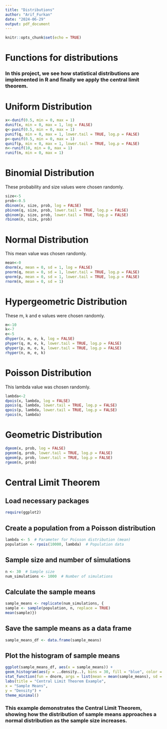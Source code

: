 ---
title: "Distributions"
author: "Arif_Furkan"
date: "2024-06-29"
output: pdf_document
---

```{r setup, include=FALSE}
knitr::opts_chunk$set(echo = TRUE)
```

# Functions for distributions
### In this project, we see how statistical distributions are implemented in R and finally we apply the central limit theorem.

# Uniform Distribution

```{r}
x<-dunif(0.5, min = 0, max = 1)
dunif(x, min = 0, max = 1, log = FALSE)
q<-punif(0.5, min = 0, max = 1)
punif(q, min = 0, max = 1, lower.tail = TRUE, log.p = FALSE)
p<-qunif(0.5, min = 0, max = 1)
qunif(p, min = 0, max = 1, lower.tail = TRUE, log.p = FALSE)
n<-runif(10, min = 0, max = 1)
runif(n, min = 0, max = 1)
```

# Binomial Distribution

These probability and size values were chosen randomly.

```{r}
size<-5
prob<-0.5
dbinom(x, size, prob, log = FALSE)
pbinom(q, size, prob, lower.tail = TRUE, log.p = FALSE)
qbinom(p, size, prob, lower.tail = TRUE, log.p = FALSE)
rbinom(n, size, prob)
```
# Normal Distribution

This mean value was chosen randomly.

```{r}
mean<-0
dnorm(x, mean = 0, sd = 1, log = FALSE)
pnorm(q, mean = 0, sd = 1, lower.tail = TRUE, log.p = FALSE)
qnorm(p, mean = 0, sd = 1, lower.tail = TRUE, log.p = FALSE)
rnorm(n, mean = 0, sd = 1)
```
# Hypergeometric Distribution

These m, k and e values were chosen randomly.

```{r}
m<-10
k<-7
e<-5
dhyper(x, m, e, k, log = FALSE)
phyper(q, m, e, k, lower.tail = TRUE, log.p = FALSE)
qhyper(p, m, e, k, lower.tail = TRUE, log.p = FALSE)
rhyper(n, m, e, k)
```
# Poisson Distribution

This lambda value was chosen randomly.

```{r}
lambda<-2
dpois(x, lambda, log = FALSE)
ppois(q, lambda, lower.tail = TRUE, log.p = FALSE)
qpois(p, lambda, lower.tail = TRUE, log.p = FALSE)
rpois(n, lambda)
```
# Geometric Distribution

```{r}
dgeom(x, prob, log = FALSE)
pgeom(q, prob, lower.tail = TRUE, log.p = FALSE)
qgeom(p, prob, lower.tail = TRUE, log.p = FALSE)
rgeom(n, prob)
```
# Central Limit Theorem
## Load necessary packages

```{r}
require(ggplot2)
```
## Create a population from a Poisson distribution
```{r}
lambda <- 5  # Parameter for Poisson distribution (mean)
population <- rpois(10000, lambda)  # Population data
```
## Sample size and number of simulations
```{r}
n <- 30  # Sample size
num_simulations <- 1000  # Number of simulations
```
## Calculate the sample means
```{r}
sample_means <- replicate(num_simulations, {
sample <- sample(population, n, replace = TRUE)
mean(sample)})
```
## Save the sample means as a data frame
```{r}
sample_means_df <- data.frame(sample_means)
```
## Plot the histogram of sample means
```{r}
ggplot(sample_means_df, aes(x = sample_means)) +
geom_histogram(aes(y = ..density..), bins = 30, fill = "blue", color = "black", alpha = 0.7) +
stat_function(fun = dnorm, args = list(mean = mean(sample_means), sd = sd(sample_means)), color = "red", size = 1) +
labs(title = "Central Limit Theorem Example",
x = "Sample Means",
y = "Density") +
theme_minimal()
```

### This example demonstrates the Central Limit Theorem, showing how the distribution of sample means approaches a normal distribution as the sample size increases.